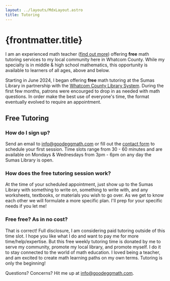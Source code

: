 ```yaml
---
layout: ../layouts/MdxLayout.astro
title: Tutoring
---
```



# {frontmatter.title}

I am an experienced math teacher ([find out more](/about)) offering **free** math tutoring services to my local community here in Whatcom County. While my specialty is in middle & high school mathematics, this opportunity is available to learners of all ages, above and below.

Starting in June 2024, I began offering **free** math tutoring at the Sumas Library in partnership with the [Whatcom County Library System](https://www.wcls.org/). During the first few months, patrons were encourged to drop in as needed with math questions. In order make the best use of everyone's time, the format eventually evolved to require an appointment. 

## Free Tutoring

### How do I sign up?

Send an email to [info@goodeggmath.com](mailto:info@goodeggmath.com) or fill out the [contact form](/#contact) to schedule your first session. Time slots range from 30 - 60 minutes and are available on Mondays & Wednesdays from 3pm - 6pm on any day the Sumas Library is open.

### How does the free tutoring session work?

At the time of your scheduled appointment, just show up to the Sumas Library with something to write on, something to write with, and any worksheets, textbooks, or materials you wish to go over. As we get to know each other we will formulate a more specific plan. I'll prep for your specific needs if you let me!

### Free free? As in no cost?

That is correct! Full disclosure, I am considering paid tutoring outside of this time slot. I hope you like what I do and want to pay me for more time/help/expertise. But this free weekly tutoring time is donated by me to serve my community, promote my local library, and promote myself. I do it to stay connected to the world of math education. I loved being a teacher, and am excited to create math learning paths on my own terms. Tutoring is only the beginning!

<Top />

Questions? Concerns? Hit me up at [info@goodeggmath.com](mailto:info@goodeggmath.com).
